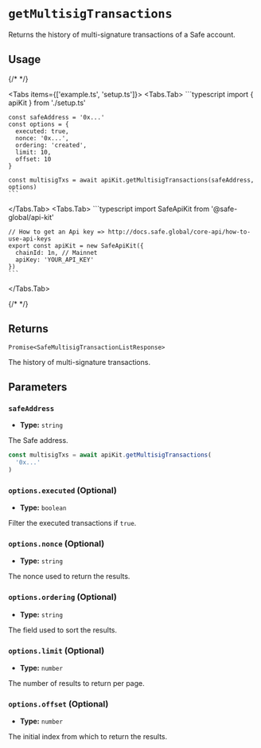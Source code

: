 
# `getMultisigTransactions`

Returns the history of multi-signature transactions of a Safe account.

## Usage

{/* <!-- vale off --> */}

<Tabs items={['example.ts', 'setup.ts']}>
  <Tabs.Tab>
    ```typescript
    import { apiKit } from './setup.ts'

    const safeAddress = '0x...'
    const options = {
      executed: true,
      nonce: '0x...',
      ordering: 'created',
      limit: 10,
      offset: 10
    }

    const multisigTxs = await apiKit.getMultisigTransactions(safeAddress, options)
    ```
  </Tabs.Tab>
  <Tabs.Tab>
    ```typescript
    import SafeApiKit from '@safe-global/api-kit'

    // How to get an Api key => http://docs.safe.global/core-api/how-to-use-api-keys
    export const apiKit = new SafeApiKit({
      chainId: 1n, // Mainnet
      apiKey: 'YOUR_API_KEY'
    })
    ```
  </Tabs.Tab>
</Tabs>

{/* <!-- vale on --> */}

## Returns

`Promise<SafeMultisigTransactionListResponse>`

The history of multi-signature transactions.

## Parameters

### `safeAddress`

- **Type:** `string`

The Safe address.

```typescript focus=2
const multisigTxs = await apiKit.getMultisigTransactions(
  '0x...'
)
```

### `options.executed` (Optional)

- **Type:** `boolean`

Filter the executed transactions if `true`.

### `options.nonce` (Optional)

- **Type:** `string`

The nonce used to return the results.

### `options.ordering` (Optional)

- **Type:** `string`

The field used to sort the results.

### `options.limit` (Optional)

- **Type:** `number`

The number of results to return per page.

### `options.offset` (Optional)

- **Type:** `number`

The initial index from which to return the results.
